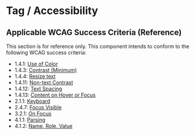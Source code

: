 
<Meta title="Components/Tag/Accessibility" />

# Tag / Accessibility

## Applicable WCAG Success Criteria (Reference)

This section is for reference only. This component intends to conform to the following WCAG success criteria:

<ul class="dummy-list">
  <li>1.4.1:
    <a
      href="https://www.w3.org/WAI/WCAG21/Understanding/use-of-color.html"
      rel="noopener noreferrer"
      target="_blank"
    >Use of Color</a>
  </li>
  <li>1.4.3:
    <a
      href="https://www.w3.org/WAI/WCAG21/Understanding/contrast-minimum.html"
      rel="noopener noreferrer"
      target="_blank"
    >Contrast (Minimum)</a>
  </li>
  <li>1.4.4:
    <a
      href="https://www.w3.org/WAI/WCAG21/Understanding/resize-text.html"
      rel="noopener noreferrer"
      target="_blank"
    >Resize text</a>
  </li>
  <li>1.4.11:
    <a
      href="https://www.w3.org/WAI/WCAG21/Understanding/non-text-contrast.html"
      rel="noopener noreferrer"
      target="_blank"
    >Non-text Contrast</a>
  </li>
  <li>1.4.12:
    <a
      href="https://www.w3.org/WAI/WCAG21/Understanding/text-spacing.html"
      rel="noopener noreferrer"
      target="_blank"
    >Text Spacing</a>
  </li>
  <li>1.4.13:
    <a
      href="https://www.w3.org/WAI/WCAG21/Understanding/content-on-hover-or-focus.html"
      rel="noopener noreferrer"
      target="_blank"
    >Content on Hover or Focus</a>
  </li>
  <li>2.1.1:
    <a
      href="https://www.w3.org/WAI/WCAG21/Understanding/keyboard.html"
      rel="noopener noreferrer"
      target="_blank"
    >Keyboard</a>
  </li>
  <li>2.4.7:
    <a
      href="https://www.w3.org/WAI/WCAG21/Understanding/focus-visible.html"
      rel="noopener noreferrer"
      target="_blank"
    >Focus Visible</a>
  </li>
  <li>3.2.1:
    <a href="https://www.w3.org/WAI/WCAG21/Understanding/on-focus.html" rel="noopener noreferrer" target="_blank">On
      Focus</a>
  </li>
  <li>4.1.1:
    <a
      href="https://www.w3.org/WAI/WCAG21/Understanding/parsing.html"
      rel="noopener noreferrer"
      target="_blank"
    >Parsing</a>
  </li>
  <li>4.1.2:
    <a
      href="https://www.w3.org/WAI/WCAG21/Understanding/name-role-value.html"
      rel="noopener noreferrer"
      target="_blank"
    >Name, Role, Value</a>
  </li>
</ul>
